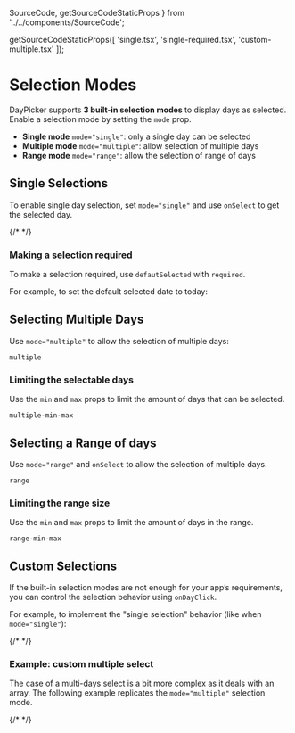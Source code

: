   SourceCode,
  getSourceCodeStaticProps
} from '../../components/SourceCode';



  getSourceCodeStaticProps([
    'single.tsx',
    'single-required.tsx',
    'custom-multiple.tsx'
  ]);

# Selection Modes

DayPicker supports **3 built-in selection modes** to display days as selected. Enable a selection mode by setting the `mode` prop.

- **Single mode** `mode="single"`: only a single day can be selected
- **Multiple mode** `mode="multiple"`: allow selection of multiple days
- **Range mode** `mode="range"`: allow the selection of range of days

## Single Selections

To enable single day selection, set `mode="single"` and use `onSelect` to get the selected day.

<SourceCode fileName="single.tsx" />

<RenderingBox>{/* <Single /> */}</RenderingBox>

### Making a selection required

To make a selection required, use `defautSelected` with `required`.

For example, to set the default selected date to today:

<SourceCode fileName="single-required.tsx" />

<RenderingBox>
  <SingleRequired />
</RenderingBox>

## Selecting Multiple Days

Use `mode="multiple"` to allow the selection of multiple days:

```include-example
multiple
```

### Limiting the selectable days

Use the `min` and `max` props to limit the amount of days that can be selected.

```include-example
multiple-min-max
```

## Selecting a Range of days

Use `mode="range"` and `onSelect` to allow the selection of multiple days.

```include-example
range
```

### Limiting the range size

Use the `min` and `max` props to limit the amount of days in the range.

```include-example
range-min-max
```

## Custom Selections

If the built-in selection modes are not enough for your app’s requirements, you can control the selection behavior using `onDayClick`.

For example, to implement the "single selection" behavior (like when `mode="single"`):

<SourceCode fileName="single.tsx" />

<RenderingBox>{/* <Single /> */}</RenderingBox>

### Example: custom multiple select

The case of a multi-days select is a bit more complex as it deals with an array. The following example replicates the `mode="multiple"`
selection mode.

<SourceCode fileName="custom-multiple.tsx" />

<RenderingBox>{/* <CustomMultiple /> */}</RenderingBox>
